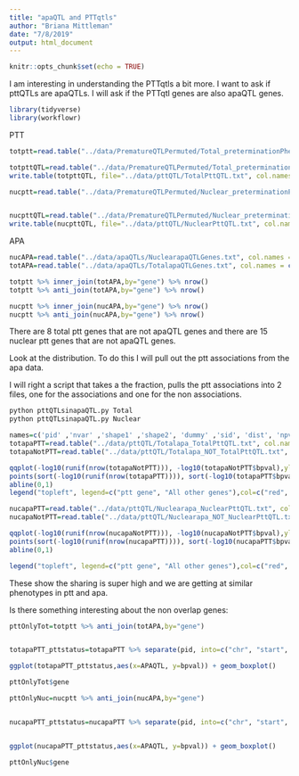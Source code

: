 ```yaml
---
title: "apaQTL and PTTqtls"
author: "Briana Mittleman"
date: "7/8/2019"
output: html_document
---
```


```r
knitr::opts_chunk$set(echo = TRUE)
```

I am interesting in understanding the PTTqtls a bit more. I want to ask if pttQTLs are apaQTLs. I will ask if the PTTqtl genes are also apaQTL genes.  

```r
library(tidyverse)
library(workflowr)
```



PTT
```r
totptt=read.table("../data/PrematureQTLPermuted/Total_preterminationPheno.txt.gz.qqnorm_AllChrBH.txt", stringsAsFactors = F, header = T) %>% filter(-log10(bh)>1) %>% separate(pid,into = c("chr", "start", "end", "geneID"), sep=":") %>% separate(geneID, into=c("gene", "Frac"),sep="_") %>% select(gene) %>% unique()

totpttQTL=read.table("../data/PrematureQTLPermuted/Total_preterminationPheno.txt.gz.qqnorm_AllChrBH.txt", stringsAsFactors = F, header = T) %>% filter(-log10(bh)>1)
write.table(totpttQTL, file="../data/pttQTL/TotalPttQTL.txt", col.names = T, row.names = F, quote = F, sep="\t")

nucptt=read.table("../data/PrematureQTLPermuted/Nuclear_preterminationPheno.txt.gz.qqnorm_AllChrBH.txt", stringsAsFactors = F, header = T) %>% filter(-log10(bh)>1) %>% separate(pid,into = c("chr", "start", "end", "geneID"), sep=":") %>% separate(geneID, into=c("gene", "Frac"),sep="_") %>% select(gene) %>% unique()


nucpttQTL=read.table("../data/PrematureQTLPermuted/Nuclear_preterminationPheno.txt.gz.qqnorm_AllChrBH.txt", stringsAsFactors = F, header = T) %>% filter(-log10(bh)>1)
write.table(nucpttQTL, file="../data/pttQTL/NuclearPttQTL.txt", col.names = T, row.names = F, quote = F, sep="\t")
```

APA

```r
nucAPA=read.table("../data/apaQTLs/NuclearapaQTLGenes.txt", col.names = c("gene"),stringsAsFactors = F)
totAPA=read.table("../data/apaQTLs/TotalapaQTLGenes.txt", col.names = c("gene"),stringsAsFactors = F)

```

```r
totptt %>% inner_join(totAPA,by="gene") %>% nrow()
totptt %>% anti_join(totAPA,by="gene") %>% nrow()


```

```r

nucptt %>% inner_join(nucAPA,by="gene") %>% nrow()
nucptt %>% anti_join(nucAPA,by="gene") %>% nrow()


```


There are 8 total ptt genes that are not apaQTL genes and there are 15 nuclear ptt genes that are not apaQTL genes. 


Look at the distribution. To do this I will pull out the ptt associations from the apa data.

I will right a script that takes a the fraction, pulls the ptt associations into 2 files, one for the associations and one for the non associations.  


```bash
python pttQTLsinapaQTL.py Total
python pttQTLsinapaQTL.py Nuclear
```


```r
names=c('pid' ,'nvar' ,'shape1' ,'shape2', 'dummy' ,'sid', 'dist', 'npval', 'slope', 'ppval' ,'bpval', 'bh')
totapaPTT=read.table("../data/pttQTL/Totalapa_TotalPttQTL.txt", col.names = names, stringsAsFactors = F)
totapaNotPTT=read.table("../data/pttQTL/Totalapa_NOT_TotalPttQTL.txt", col.names = names, stringsAsFactors = F)
```

```r
qqplot(-log10(runif(nrow(totapaNotPTT))), -log10(totapaNotPTT$bpval),ylab="-log10 expression permuted pvalue", xlab="Uniform expectation", main="Total PTT genes in Total apaQTL")
points(sort(-log10(runif(nrow(totapaPTT)))), sort(-log10(totapaPTT$bpval)),col= alpha("Red"))
abline(0,1)
legend("topleft", legend=c("ptt gene", "All other genes"),col=c("red", "black"), pch=16,bty = 'n')
```

```r
nucapaPTT=read.table("../data/pttQTL/Nuclearapa_NuclearPttQTL.txt", col.names = names, stringsAsFactors = F)
nucapaNotPTT=read.table("../data/pttQTL/Nuclearapa_NOT_NuclearPttQTL.txt", col.names = names, stringsAsFactors = F)
```

```r
qqplot(-log10(runif(nrow(nucapaNotPTT))), -log10(nucapaNotPTT$bpval),ylab="-log10 expression permuted pvalue", xlab="Uniform expectation", main="Nuclear PTT genes in Nuclear apaQTL")
points(sort(-log10(runif(nrow(nucapaPTT)))), sort(-log10(nucapaPTT$bpval)),col= alpha("Red"))
abline(0,1)

legend("topleft", legend=c("ptt gene", "All other genes"),col=c("red", "black"), pch=16,bty = 'n')
```


These show the sharing is super high and we are getting at similar phenotypes in ptt and apa.  



Is there something interesting about the non overlap genes:  

```r
pttOnlyTot=totptt %>% anti_join(totAPA,by="gene")


totapaPTT_pttstatus=totapaPTT %>% separate(pid, into=c("chr", "start", "end", "geneID"),sep=":")  %>% separate(geneID, into=c("gene", "pos", "strand", "pas"),sep="_") %>% mutate(APAQTL=ifelse(gene %in% pttOnlyTot$gene, "No", "Yes"))

```


```r
ggplot(totapaPTT_pttstatus,aes(x=APAQTL, y=bpval)) + geom_boxplot()
```
```r
pttOnlyTot$gene
```



```r
pttOnlyNuc=nucptt %>% anti_join(nucAPA,by="gene")


nucapaPTT_pttstatus=nucapaPTT %>% separate(pid, into=c("chr", "start", "end", "geneID"),sep=":")  %>% separate(geneID, into=c("gene", "pos", "strand", "pas"),sep="_") %>% mutate(APAQTL=ifelse(gene %in% pttOnlyTot$gene, "No", "Yes"))


ggplot(nucapaPTT_pttstatus,aes(x=APAQTL, y=bpval)) + geom_boxplot()
```
```r
pttOnlyNuc$gene
```

